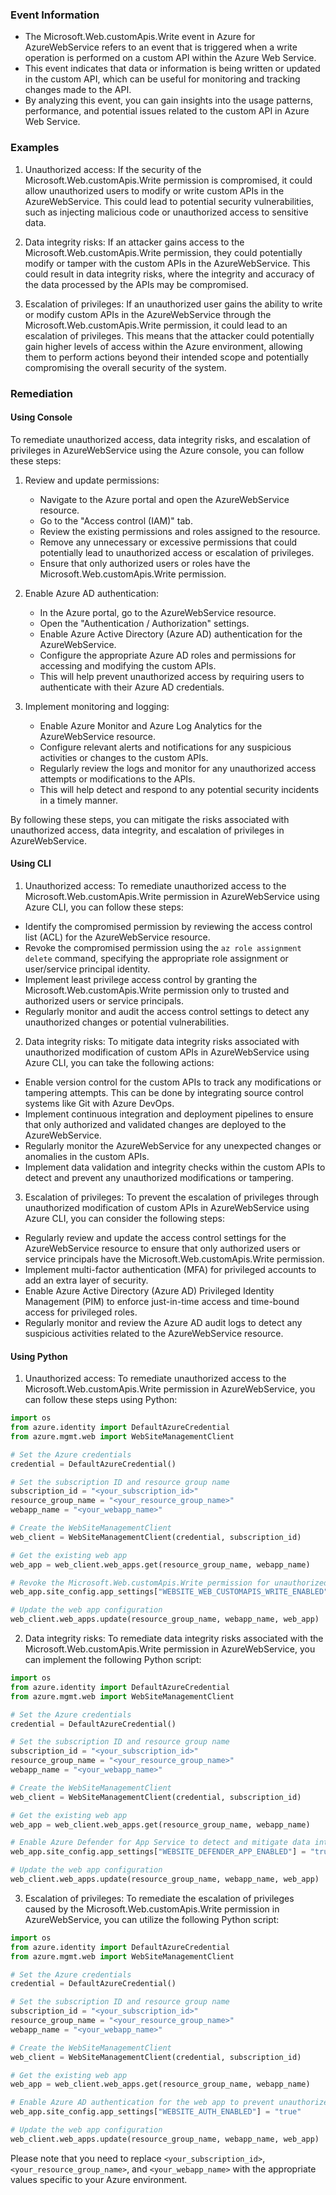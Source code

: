 
### Event Information

- The Microsoft.Web.customApis.Write event in Azure for AzureWebService refers to an event that is triggered when a write operation is performed on a custom API within the Azure Web Service.
- This event indicates that data or information is being written or updated in the custom API, which can be useful for monitoring and tracking changes made to the API.
- By analyzing this event, you can gain insights into the usage patterns, performance, and potential issues related to the custom API in Azure Web Service.


### Examples

1. Unauthorized access: If the security of the Microsoft.Web.customApis.Write permission is compromised, it could allow unauthorized users to modify or write custom APIs in the AzureWebService. This could lead to potential security vulnerabilities, such as injecting malicious code or unauthorized access to sensitive data.

2. Data integrity risks: If an attacker gains access to the Microsoft.Web.customApis.Write permission, they could potentially modify or tamper with the custom APIs in the AzureWebService. This could result in data integrity risks, where the integrity and accuracy of the data processed by the APIs may be compromised.

3. Escalation of privileges: If an unauthorized user gains the ability to write or modify custom APIs in the AzureWebService through the Microsoft.Web.customApis.Write permission, it could lead to an escalation of privileges. This means that the attacker could potentially gain higher levels of access within the Azure environment, allowing them to perform actions beyond their intended scope and potentially compromising the overall security of the system.

### Remediation

#### Using Console

To remediate unauthorized access, data integrity risks, and escalation of privileges in AzureWebService using the Azure console, you can follow these steps:

1. Review and update permissions: 
   - Navigate to the Azure portal and open the AzureWebService resource.
   - Go to the "Access control (IAM)" tab.
   - Review the existing permissions and roles assigned to the resource.
   - Remove any unnecessary or excessive permissions that could potentially lead to unauthorized access or escalation of privileges.
   - Ensure that only authorized users or roles have the Microsoft.Web.customApis.Write permission.

2. Enable Azure AD authentication:
   - In the Azure portal, go to the AzureWebService resource.
   - Open the "Authentication / Authorization" settings.
   - Enable Azure Active Directory (Azure AD) authentication for the AzureWebService.
   - Configure the appropriate Azure AD roles and permissions for accessing and modifying the custom APIs.
   - This will help prevent unauthorized access by requiring users to authenticate with their Azure AD credentials.

3. Implement monitoring and logging:
   - Enable Azure Monitor and Azure Log Analytics for the AzureWebService resource.
   - Configure relevant alerts and notifications for any suspicious activities or changes to the custom APIs.
   - Regularly review the logs and monitor for any unauthorized access attempts or modifications to the APIs.
   - This will help detect and respond to any potential security incidents in a timely manner.

By following these steps, you can mitigate the risks associated with unauthorized access, data integrity, and escalation of privileges in AzureWebService.

#### Using CLI

1. Unauthorized access: To remediate unauthorized access to the Microsoft.Web.customApis.Write permission in AzureWebService using Azure CLI, you can follow these steps:

- Identify the compromised permission by reviewing the access control list (ACL) for the AzureWebService resource.
- Revoke the compromised permission using the `az role assignment delete` command, specifying the appropriate role assignment or user/service principal identity.
- Implement least privilege access control by granting the Microsoft.Web.customApis.Write permission only to trusted and authorized users or service principals.
- Regularly monitor and audit the access control settings to detect any unauthorized changes or potential vulnerabilities.

2. Data integrity risks: To mitigate data integrity risks associated with unauthorized modification of custom APIs in AzureWebService using Azure CLI, you can take the following actions:

- Enable version control for the custom APIs to track any modifications or tampering attempts. This can be done by integrating source control systems like Git with Azure DevOps.
- Implement continuous integration and deployment pipelines to ensure that only authorized and validated changes are deployed to the AzureWebService.
- Regularly monitor the AzureWebService for any unexpected changes or anomalies in the custom APIs.
- Implement data validation and integrity checks within the custom APIs to detect and prevent any unauthorized modifications or tampering.

3. Escalation of privileges: To prevent the escalation of privileges through unauthorized modification of custom APIs in AzureWebService using Azure CLI, you can consider the following steps:

- Regularly review and update the access control settings for the AzureWebService resource to ensure that only authorized users or service principals have the Microsoft.Web.customApis.Write permission.
- Implement multi-factor authentication (MFA) for privileged accounts to add an extra layer of security.
- Enable Azure Active Directory (Azure AD) Privileged Identity Management (PIM) to enforce just-in-time access and time-bound access for privileged roles.
- Regularly monitor and review the Azure AD audit logs to detect any suspicious activities related to the AzureWebService resource.

#### Using Python

1. Unauthorized access: To remediate unauthorized access to the Microsoft.Web.customApis.Write permission in AzureWebService, you can follow these steps using Python:

```python
import os
from azure.identity import DefaultAzureCredential
from azure.mgmt.web import WebSiteManagementClient

# Set the Azure credentials
credential = DefaultAzureCredential()

# Set the subscription ID and resource group name
subscription_id = "<your_subscription_id>"
resource_group_name = "<your_resource_group_name>"
webapp_name = "<your_webapp_name>"

# Create the WebSiteManagementClient
web_client = WebSiteManagementClient(credential, subscription_id)

# Get the existing web app
web_app = web_client.web_apps.get(resource_group_name, webapp_name)

# Revoke the Microsoft.Web.customApis.Write permission for unauthorized users
web_app.site_config.app_settings["WEBSITE_WEB_CUSTOMAPIS_WRITE_ENABLED"] = "false"

# Update the web app configuration
web_client.web_apps.update(resource_group_name, webapp_name, web_app)
```

2. Data integrity risks: To remediate data integrity risks associated with the Microsoft.Web.customApis.Write permission in AzureWebService, you can implement the following Python script:

```python
import os
from azure.identity import DefaultAzureCredential
from azure.mgmt.web import WebSiteManagementClient

# Set the Azure credentials
credential = DefaultAzureCredential()

# Set the subscription ID and resource group name
subscription_id = "<your_subscription_id>"
resource_group_name = "<your_resource_group_name>"
webapp_name = "<your_webapp_name>"

# Create the WebSiteManagementClient
web_client = WebSiteManagementClient(credential, subscription_id)

# Get the existing web app
web_app = web_client.web_apps.get(resource_group_name, webapp_name)

# Enable Azure Defender for App Service to detect and mitigate data integrity risks
web_app.site_config.app_settings["WEBSITE_DEFENDER_APP_ENABLED"] = "true"

# Update the web app configuration
web_client.web_apps.update(resource_group_name, webapp_name, web_app)
```

3. Escalation of privileges: To remediate the escalation of privileges caused by the Microsoft.Web.customApis.Write permission in AzureWebService, you can utilize the following Python script:

```python
import os
from azure.identity import DefaultAzureCredential
from azure.mgmt.web import WebSiteManagementClient

# Set the Azure credentials
credential = DefaultAzureCredential()

# Set the subscription ID and resource group name
subscription_id = "<your_subscription_id>"
resource_group_name = "<your_resource_group_name>"
webapp_name = "<your_webapp_name>"

# Create the WebSiteManagementClient
web_client = WebSiteManagementClient(credential, subscription_id)

# Get the existing web app
web_app = web_client.web_apps.get(resource_group_name, webapp_name)

# Enable Azure AD authentication for the web app to prevent unauthorized access and privilege escalation
web_app.site_config.app_settings["WEBSITE_AUTH_ENABLED"] = "true"

# Update the web app configuration
web_client.web_apps.update(resource_group_name, webapp_name, web_app)
```

Please note that you need to replace `<your_subscription_id>`, `<your_resource_group_name>`, and `<your_webapp_name>` with the appropriate values specific to your Azure environment.

